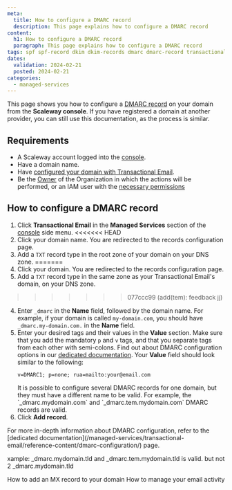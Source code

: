 ```yaml
---
meta:
  title: How to configure a DMARC record
  description: This page explains how to configure a DMARC record
content:
  h1: How to configure a DMARC record
  paragraph: This page explains how to configure a DMARC record
tags: spf spf-record dkim dkim-records dmarc dmarc-record transactional
dates:
  validation: 2024-02-21
  posted: 2024-02-21
categories:
  - managed-services
---
```


This page shows you how to configure a [DMARC record](/managed-services/transactional-email/concepts/#dmarc-record) on your domain from the **Scaleway console**.
If you have registered a domain at another provider, you can still use this documentation, as the process is similar.

<Macro id="iam-requirements" />

## Requirements

- A Scaleway account logged into the [console](https://console.scaleway.com/).
- Have a domain name.
- Have [configured your domain with Transactional Email](/managed-services/transactional-email/how-to/configure-domain-with-transactional-email).
- Be the [Owner](/identity-and-access-management/iam/concepts/#owner) of the Organization in which the actions will be performed, or an IAM user with the [necessary permissions](/identity-and-access-management/iam/concepts/#permission)

## How to configure a DMARC record

1. Click **Transactional Email** in the **Managed Services** section of the [console](https://console.scaleway.com/) side menu.
<<<<<<< HEAD
2. Click your domain name. You are redirected to the records configuration page.
3. Add a `TXT` record type in the root zone of your domain on your DNS zone.
=======
2. Click your domain. You are redirected to the records configuration page.
3. Add a `TXT` record type in the same zone as your Transactional Email's domain, on your DNS zone.
>>>>>>> 077ccc99 (add(tem): feedback jj)
4. Enter `_dmarc` in the **Name** field, followed by the domain name. For example, if your domain is called `my-domain.com`, you should have `_dmarc.my-domain.com.` in the **Name** field.
5. Enter your desired tags and their values in the **Value** section. Make sure that you add the mandatory `p` and `v` tags, and that you separate tags from each other with semi-colons. Find out about DMARC configuration options in our [dedicated documentation](/managed-services/transactional-email/reference-content/dmarc-configuration/).
    Your **Value** field should look similar to the following:
    ```
    v=DMARC1; p=none; rua=mailto:your@email.com
    ```
    <Message type="important">
     It is possible to configure several DMARC records for one domain, but they must have a different name to be valid.
     For example, the `_dmarc.mydomain.com` and `_dmarc.tem.mydomain.com` DMARC records are valid.
    </Message>
6. Click **Add record**.

<Message type="tip">
  For more in-depth information about DMARC configuration, refer to the [dedicated documentation](/managed-services/transactional-email/reference-content/dmarc-configuration/) page.
</Message>

xample: _dmarc.mydomain.tld and _dmarc.tem.mydomain.tld is valid. but not 2 _dmarc.mydomain.tld

<Navigation title="See also">
  <PreviousButton to="/managed-services/transactional-email/how-to/add-mx-record-to-your-domain/">How to add an MX record to your domain</PreviousButton>
  <NextButton to="/managed-services/transactional-email/how-to/manage-email-activity/">How to manage your email activity</NextButton>
</Navigation>
